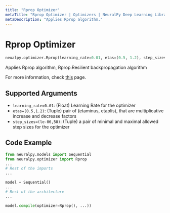 ```yaml
---
title: "Rprop Optimizer"
metaTitle: "Rprop Optimizer | Optimizers | NeuralPy Deep Learning Library"
metaDescription: "Applies Rprop algorithm."
---
```


# Rprop Optimizer

```python
neualpy.optimizer.Rprop(learning_rate=0.01, etas=(0.5, 1.2), step_sizes=(1e-06, 50.0))
```

Applies Rprop algorithm, Rprop:Resilient backpropagation algorithm

For more information, check [this](https://pytorch.org/docs/stable/optim.html#torch.optim.Rprop) page.

## Supported Arguments

- `learning_rate=0.01`: (Float) Learning Rate for the optimizer
- `etas=(0.5,1.2)`: (Tuple) pair of (etaminus, etaplis), that are multiplicative increase and decrease factors
- `step_sizes=(le-06,50)`: (Tuple) a pair of minimal and maximal allowed step sizes for the optimizer

## Code Example

```python
from neuralpy.models import Sequential
from neuralpy.optimizer import Rprop
...
# Rest of the imports
...

model = Sequential()
...
# Rest of the architecture
...

model.compile(optimizer=Rprop(), ...))